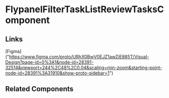 <!-- flypanel-filter-task-list-review-task.stories.mdx -->


<Meta title="QTD Components/evaluation/task-list-review/task-list-review-create-wizard/task-list-review-tasks/flypanel-filter-task-list-review-tasks/README" component={FlypanelFilterTaskListReviewTasksComponent} />

# FlypanelFilterTaskListReviewTasksComponent

<ArgsTable of={FlypanelFilterTaskListReviewTasksComponent} />

## Links

[Figma] ("https://www.figma.com/proto/URhX0BwV0EJZ1awZjE885T/Visual-Design?page-id=0%3A1&node-id=28391-32514&viewport=244%2C48%2C0.04&scaling=min-zoom&starting-point-node-id=28391%3A31910&show-proto-sidebar=1")

## Related Components
